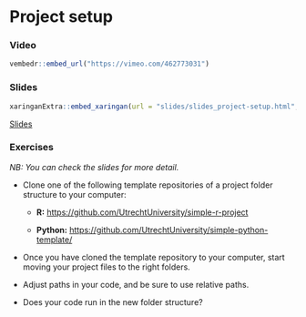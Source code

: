 # Project setup

### Video

```r
vembedr::embed_url("https://vimeo.com/462773031")
```

### Slides

```r
xaringanExtra::embed_xaringan(url = "slides/slides_project-setup.html", ratio = "4:3")
```

[Slides](slides/slides_project-setup.html)

### Exercises

_NB: You can check the slides for more detail._

* Clone one of the following template repositories of a project folder structure to your computer:

  * **R:** [https://github.com/UtrechtUniversity/simple-r-project](https://github.com/UtrechtUniversity/simple-r-project)
  
  * **Python:** [https://github.com/UtrechtUniversity/simple-python-template/](https://github.com/UtrechtUniversity/simple-python-template/)

* Once you have cloned the template repository to your computer, start moving your project files to the right folders.

* Adjust paths in your code, and be sure to use relative paths.

* Does your code run in the new folder structure?

